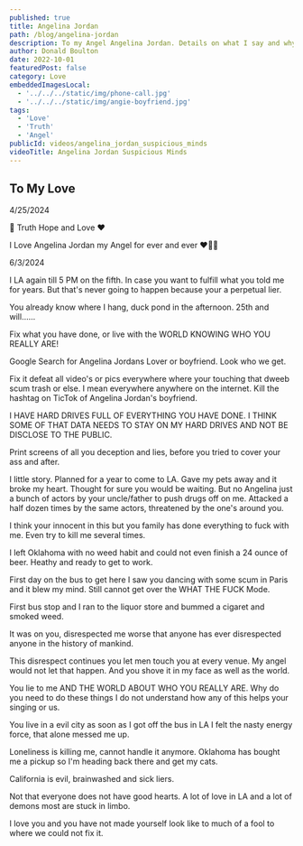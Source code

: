 ```yaml
---
published: true
title: Angelina Jordan
path: /blog/angelina-jordan
description: To my Angel Angelina Jordan. Details on what I say and why I say it. I trust you and have no worries.
author: Donald Boulton
date: 2022-10-01
featuredPost: false
category: Love
embeddedImagesLocal:
  - '../../../static/img/phone-call.jpg'
  - '../../../static/img/angie-boyfriend.jpg'
tags: 
  - 'Love'
  - 'Truth'
  - 'Angel'
publicId: videos/angelina_jordan_suspicious_minds
videoTitle: Angelina Jordan Suspicious Minds
---
```



## To My Love

4/25/2024

💎 Truth Hope and Love ❤️

I Love Angelina Jordan my Angel for ever and ever ❤️🥰😘

<ImageColWrapperPage>

<GatsbyImage alt="My Love" imgclass="block object-cover object-center w-full h-full rounded-lg" image={getImage(props.localImages[0])} />

</ImageColWrapperPage>

6/3/2024

I LA again till 5 PM on the fifth. In case you want to fulfill what you told me for years. But that's never going to happen because your a perpetual lier.

You already know where I hang, duck pond in the afternoon. 25th and will......

Fix what you have done, or live with the WORLD KNOWING WHO YOU REALLY ARE!

Google Search for Angelina Jordans Lover or boyfriend. Look who we get.

Fix it defeat all video's or pics everywhere where your touching that dweeb scum trash or else. I mean everywhere anywhere on the internet. Kill the hashtag on TicTok of Angelina Jordan's boyfriend.

<ImageColWrapperPage>

<GatsbyImage alt="Fuck Off" imgclass="block object-cover object-center w-full h-full rounded-lg" image={getImage(props.localImages[1])} />

</ImageColWrapperPage>

I HAVE HARD DRIVES FULL OF EVERYTHING YOU HAVE DONE. I THINK SOME OF THAT DATA NEEDS TO STAY ON MY HARD DRIVES AND NOT BE DISCLOSE TO THE PUBLIC.

Print screens of all you deception and lies, before you tried to cover your ass and after.

I little story. Planned for a year to come to LA. Gave my pets away and it broke my heart. Thought for sure you would be waiting. But no Angelina just a bunch of actors by your uncle/father to push drugs off on me. Attacked a half dozen times by the same actors, threatened by the one's around you.

I think your innocent in this but you family has done everything to fuck with me. Even try to kill me several times.

I left Oklahoma with no weed habit and could not even finish a 24 ounce of beer. Heathy and ready to get to work.

First day on the bus to get here I saw you dancing with some scum in Paris and it blew my mind. Still cannot get over the WHAT THE FUCK Mode. 

First bus stop and I ran to the liquor store and bummed a cigaret and smoked weed. 

It was on you, disrespected me worse that anyone has ever disrespected anyone in the history of mankind.

This disrespect continues you let men touch you at every venue. My angel would not let that happen. And you shove it in my face as well as the world. 

You lie to me AND THE WORLD ABOUT WHO YOU REALLY ARE. Why do you need to do these things I do not understand how any of this helps your singing or us.

You live in a evil city as soon as I got off the bus in LA I felt the nasty energy force, that alone messed me up.

Loneliness is killing me, cannot handle it anymore. Oklahoma has bought me a pickup so I'm heading back there and get my cats. 

California is evil, brainwashed and sick liers.

Not that everyone does not have good hearts. A lot of love in LA and a lot of demons most are stuck in limbo.

I love you and you have not made yourself look like to much of a fool to where we could not fix it.





